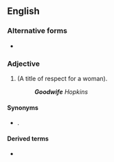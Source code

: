 {{also|goodwife}}
==English==

===Alternative forms===
* {{l|en|goodwife}}

===Adjective===
{{en-adj|-}}

# (A title of respect for a woman).
#: '''''Goodwife''' Hopkins''

====Synonyms====
* {{l|en|Mrs}}.

====Derived terms====
* {{l|en|goody}}
